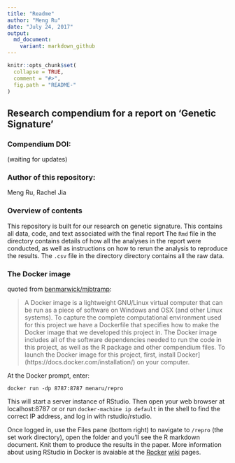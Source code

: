 ---
title: "Readme"
author: "Meng Ru"
date: "July 24, 2017"
output: 
  md_document:
    variant: markdown_github
---
```{r, echo = FALSE}
knitr::opts_chunk$set(
  collapse = TRUE,
  comment = "#>",
  fig.path = "README-"
)
```

## Research compendium for a report on 'Genetic Signature' 

### Compendium DOI: 

(waiting for updates)

### Author of this repository:

Meng Ru,
Rachel Jia

### Overview of contents

This repository is built for our research on genetic signature. This contains all data, code, and text associated with the final report The `Rmd` file in the  directory contains details of how all the analyses in the report were conducted, as well as instructions on how to rerun the analysis to reproduce the results. The `.csv` file in the directory directory contains all the raw data. 

### The Docker image 

quoted from [benmarwick/mjbtramp](https://github.com/benmarwick/mjbtramp):

> A Docker image is a lightweight GNU/Linux virtual computer that can be run as a piece of software on Windows and OSX (and other Linux systems). To capture the complete computational environment used for this project we have a Dockerfile that specifies how to make the Docker image that we developed this project in. The Docker image includes all of the software dependencies needed to run the code in this project, as well as the R package and other compendium files. To launch the Docker image for this project, first, install Docker](https://docs.docker.com/installation/) on your computer.

At the Docker prompt, enter:

    docker run -dp 8787:8787 menaru/repro

This will start a server instance of RStudio. Then open your web browser at localhost:8787 or or run `docker-machine ip default` in the shell to find the correct IP address, and log in with rstudio/rstudio.

Once logged in, use the Files pane (bottom right) to navigate to `/repro` (the set work directory), open the folder and you'll see the R markdown document. Knit them to produce the results in the paper. More information about using RStudio in Docker is avaiable at the [Rocker](https://github.com/rocker-org) [wiki](https://github.com/rocker-org/rocker/wiki/Using-the-RStudio-image) pages.
 
